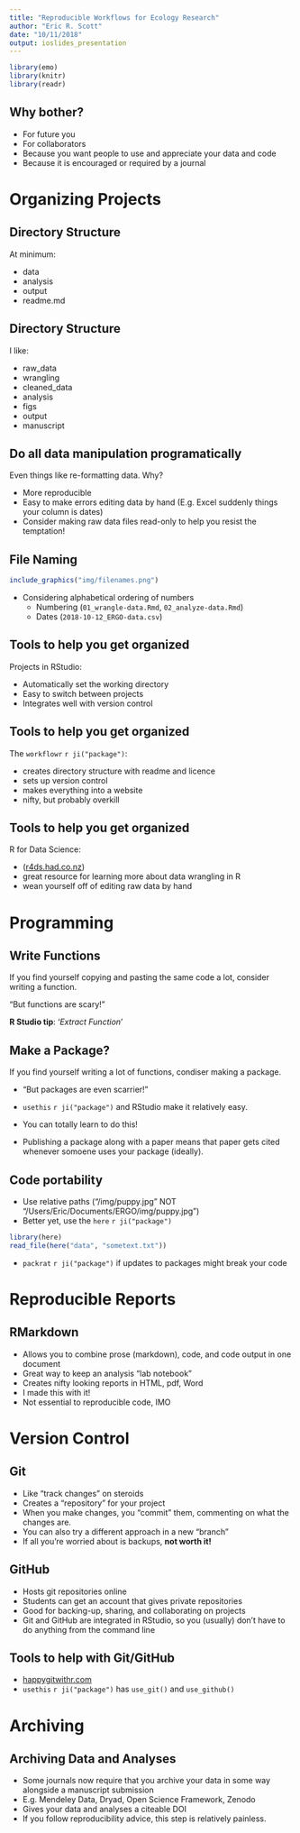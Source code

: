 ```yaml
---
title: "Reproducible Workflows for Ecology Research"
author: "Eric R. Scott"
date: "10/11/2018"
output: ioslides_presentation
---
```


```r
library(emo)
library(knitr)
library(readr)
```

## Why bother?

- For future you
- For collaborators
- Because you want people to use and appreciate your data and code
- Because it is encouraged or required by a journal

# Organizing Projects

## Directory Structure

At minimum:

- data
- analysis
- output
- readme.md

## Directory Structure

I like:

- raw_data
- wrangling
- cleaned_data
- analysis
- figs
- output
- manuscript

## Do all data manipulation programatically

Even things like re-formatting data. Why?

- More reproducible
- Easy to make errors editing data by hand (E.g. Excel suddenly things your column is dates)
- Consider making raw data files read-only to help you resist the temptation!

## File Naming

```r
include_graphics("img/filenames.png")
```


- Considering alphabetical ordering of numbers
    + Numbering (`01_wrangle-data.Rmd`, `02_analyze-data.Rmd`)
    + Dates (`2018-10-12_ERGO-data.csv`)

## Tools to help you get organized

Projects in RStudio:

- Automatically set the working directory
- Easy to switch between projects
- Integrates well with version control

## Tools to help you get organized

The `workflowr` `r ji("package")`:

- creates directory structure with readme and licence
- sets up version control
- makes everything into a website
- nifty, but probably overkill


## Tools to help you get organized

R for Data Science:

- ([r4ds.had.co.nz](http://r4ds.had.co.nz))
- great resource for learning more about data wrangling in R
- wean yourself off of editing raw data by hand

# Programming

## Write Functions

If you find yourself copying and pasting the same code a lot, consider writing a function.

"But functions are scary!"

**R Studio tip**: '*Extract Function*'

## Make a Package?

If you find yourself writing a lot of functions, condiser making a package.

- "But packages are even scarrier!"

- `usethis` `r ji("package")` and RStudio make it relatively easy.

- You can totally learn to do this!

- Publishing a package along with a paper means that paper gets cited whenever somoene uses your package (ideally).

## Code portability

- Use relative paths ("/img/puppy.jpg" NOT "/Users/Eric/Documents/ERGO/img/puppy.jpg")
- Better yet, use the `here` `r ji("package")`

```r
library(here)
read_file(here("data", "sometext.txt"))
```

- `packrat` `r ji("package")` if updates to packages might break your code

# Reproducible Reports

## RMarkdown

- Allows you to combine prose (markdown), code, and code output in one document
- Great way to keep an analysis "lab notebook"
- Creates nifty looking reports in HTML, pdf, Word
- I made this with it!
- Not essential to reproducible code, IMO

# Version Control

## Git

- Like "track changes" on steroids
- Creates a "repository" for your project
- When you make changes, you "commit" them, commenting on what the changes are.
- You can also try a different approach in a new "branch"
- If all you're worried about is backups, **not worth it!**

## GitHub

- Hosts git repositories online
- Students can get an account that gives private repositories
- Good for backing-up, sharing, and collaborating on projects
- Git and GitHub are integrated in RStudio, so you (usually) don't have to do anything from the command line

## Tools to help with Git/GitHub

- [happygitwithr.com](http://happygitwithr.com/)
- `usethis` `r ji("package")` has `use_git()` and `use_github()`

# Archiving

## Archiving Data and Analyses

- Some journals now require that you archive your data in some way alongside a manuscript submission
- E.g. Mendeley Data, Dryad, Open Science Framework, Zenodo
- Gives your data and analyses a citeable DOI
- If you follow reproducibility advice, this step is relatively painless.
